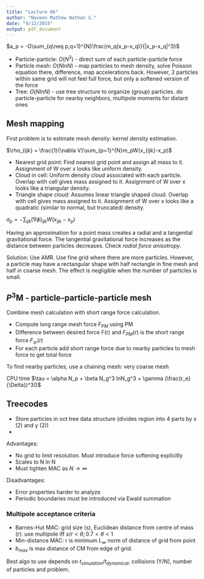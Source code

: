 ```yaml
---
title: "Lecture 06"
author: "Naveen Mathew Nathan S."
date: "9/12/2019"
output: pdf_document
---
```


$a_p = -G\sum_{q\neq p,q=1}^{N}\frac{m_q(x_p-x_q)}{|x_p-x_q|^3}$

- Particle-particle: $O(N^3)$ - direct sum of each particle-particle force
- Particle mesh: $O(N lnN)$ - map particles to mesh density, solve Poisson equation there, difference, map accelerations back. However, 2 particles within same grid will not feel full force, but only a softened version of the force
- Tree: $O(N lnN)$ - use tree structure to organize (group) particles. do particle-particle for nearby neighbors, multipole moments for distant ones

## Mesh mapping

First problem is to estimate mesh density: kernel density estimation.

$\rho_{ijk} = \frac{1}{\nabla V}\sum_{p=1}^{N}m_pW(x_{ijk}-x_p)$

- Nearest grid point: Find nearest grid point and assign all mass to it. Assignment of W over x looks like uniform density.
- Cloud in cell: Uniform density cloud associated with each particle. Overlap with cell gives mass assigned to it. Assignment of W over x looks like a triangular density.
- Triangle shape cloud: Assumes linear triangle shaped cloud. Overlap with cell gives mass assigned to it. Assignment of W over x looks like a quadratic (similar to normal, but truncated) density.


$a_p = -\sum_{ijk}(\nabla \phi)_{ijk}W(x_{ijk}-x_p)$

Having an approximation for a point mass creates a radial and a tangential gravitational force. The tangential gravitational force increases as the distance between particles decreases. Check *radial force anisotropy*.

Solution: Use AMR. Use fine grid where there are more particles. However, a particle may have a rectangular shape with half rectangle in fine mesh and half in coarse mesh. The effect is negligible when the number of particles is small.

## $P^3$M - particle-particle-particle mesh

Combine mesh calculation with short range force calculation.

- Compute long range mesh force $F_{PM}$ using PM
- Difference between desired force F(r) and $F_{PM}(r)$ is the short range force $F_{sr}(r)$
- For each particle add short range force due to nearby particles to mesh force to get total force

To find nearby particles, use a chaining mesh: very coarse mesh

CPU time $\tau = \alpha N_p + \beta N_g^3 lnN_g^3 + \gamma (\frac{r_e}{\Delta})^3()$

## Treecodes

- Store particles in oct tree data structure (divides region into 4 parts by x (2) and y (2))
- 

Advantages:

- No grid to limit resolution. Must introduce force softening explicitly
- Scales to N ln N
- Must tighten MAC as $N \to \infty$

Disadvantages:

- Error properties harder to analyze
- Periodic boundaries must be introduced via Ewald summation

### Multipole acceptance criteria

- Barnes-Hut MAC: grid size (s), Euclidean distance from centre of mass (r): use multipole iff $s/r < \theta; 0.7 < \theta < 1$
- Min-distance MAC: r is minimum $L_\infty$ norm of distance of grid from point
- $b_{max}$ is max distance of CM from edge of grid.

Best algo to use depends on $t_{simulation}/t_{dynamical}$, collisions (Y/N), number of particles and problem.